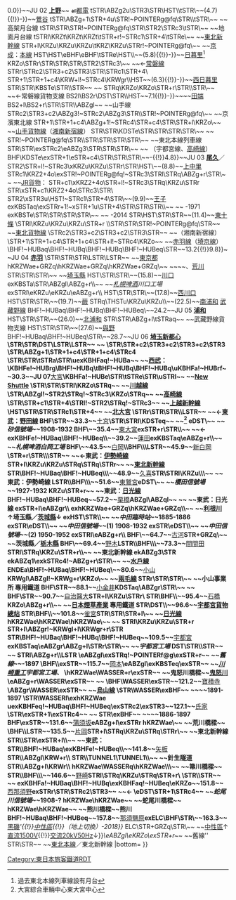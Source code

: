 {{Routemap|inline=<includeonly>yes</includeonly>|collapse=yes|title=宇都宮線|title-bg=#f68b1e|title-color=white|top=
* 地下鐵、[[東京都電車|都電]]在圖上省略，只以記號記載
|map=
~~ ~~1：[[東海旅客鐵道|JR東海]]：[[東海道新幹線]]
~~ ~~2：[[東海道線 (JR東日本)|東海道線]]
~~ ~~3：[[山手線]]、[[京濱東北線]]
*1\\*2\*3\\*4~~4：[[橫須賀線]]
KRZt\tKBHFeq!~HUBa\STR\STR\\tSTR~~ ~~[[京葉線]]
KBHFe!~HUBaq\KBHFa!~HUBtg\BHF!~HUBq\BHF!~HUBq\KBHFa!~HUBq\tBHF+GRZq!~HUBeq~~0.0~~JU 01 '''[[東京站|東京]]'''~~{{rint|tokyo|m}} [[File:BSicon exTRAM.svg|12px|都電]][[東京都電車|都電]]
tSTRq\KRZt\KRZt\KRZt\KRZt\tSTRr~~ ~~[[總武快速線]]
STR\STR\HST\HST~~(1.3)~~[[神田站 (東京都)|神田]]
tSTRa\STR\STR\STRl~~ ~~[[中央線快速|中央本線（中央線快速）]]
tKRZ\KRZu\THSTu\~~(2.0)~~[[秋葉原站|秋葉原]] [[中央·總武緩行線|總武本線（總武緩行線）]]
tSTR+l\tSTRq\tSTRr!~STRc2\ABZg3\HST\\\~~(3.0)~~[[御徒町站|御徒町]]
tSTR\\STR+1\STR+c4\STR\\tKBHFa\~~ ~~[[京成上野站|京成上野]]
tBHF!~HUBaq\KBHFa!~HUBq\BHF!~HUBq\BHF!~HUBq\BHF!~HUBeq\\tSTR\~~{{BSkm{{!}}3.6{{!}}0.0}}~~JU 02 '''[[上野站|上野]]'''~~{{rint|tokyo|g}} {{rint|tokyo|h}} [[File:BSicon exTRAM.svg|12px|都電]][[東京都電車|都電]]
tSTR\ABZg2u\STR3\STR\HST\\tSTR\~~{{BSkm{{!}}(4.7){{!}}-}}~~[[鶯谷站|鶯谷]]
tSTR\ABZg+1\STR+4u\STR!~POINTERg@fq\STR\\tSTR\~~ ~~高架月台線
tSTR\STR\STR!~POINTERg@fq\STR\STR2\STRc3\tSTR\~~ ~~地面月台線
tSTRl\KRZt\KRZt\KRZt\tSTR+r!~STRc1\STR+4\tSTRe\~~ ~~[[東北新幹線]]
STR+l\KRZu\KRZu\KRZu\tKRZ\KRZu\STRr!~POINTERg@fq\~~ ~~[[京成電鐵|京成]]：[[京成本線|本線]]
HST\HST\eBHF\eBHF\tSTRe\HST\\~~{{BSkm{{!}}(5.8){{!}}-}}~~[[日暮里站|日暮里]]<ref group="圖">過去東北本線列車線設有月台</ref>
KRZo\STRr\STR\STR\STR\STR2\STRc3\~~ ~~←[[常磐線]]
STRr\STRc2\STR3+c2\STR3\STR\STRc1\STR+4\
STR+1\STR+1+c4\KRW+l!~STRc4\KRWgr\\HST~~{{BSkm{{!}}(6.3){{!}}-}}~~[[西日暮里站|西日暮里]]
STR\STR\KBSTe\STR\\STR~~ ~~{{link-ja|東京新幹線車輛中心|東京新幹線車両センター}}
STRq\KRZo\KRZo\STR+r\STR\\STR\~~ ~~←常磐線貨物支線
BS2l\BS2r\DST\STR\\HST~~{{BSkm{{!}}7.1{{!}}-}}~~{{link-ja|田端信號場站|田端信号場駅|田端信號場}}~~[[田端站|田端]]
BS2+l\BS2+r\STR\STR\\ABZgl~~ ~~山手線
STRc2\STR3+c2\ABZg3!~STRc2\ABZg3\STR\\STR!~POINTERg@fq\~~ ~~京濱東北線
STR+1\STR+1+c4\ABZg+1!~STRc4\STR+c4\STR\STR+l\KRZo\~~ ~~[[山手線#山手貨物線|山手貨物線]]（[[湘南新宿線]]）
STR\STR\KDSTe\STR\STR\STR\STR\~~ ~~{{link-ja|田端運轉所|田端運転所}}
STR!~POINTERg@fq\STR\\STR\STR\STR\STR\~~ ~~東北本線列車線
STR\STR\exSTRc2\eABZg3\STR\STR\STR\~~ ~~ （宇都宮線、[[高崎線]]）
BHF\KDSTe\exSTR+1\eSTR+c4\STR\STR\STR\~~{{BSkm{{!}}-{{!}}4.8}}~~JU 03 '''[[尾久站|尾久]]'''／{{link-ja|尾久車輛中心|尾久車両センター}}
STR2\STR+l!~STRc3\xKRZu\KRZu\STRr\STR\HST\~~(8.8)~~[[上中里站|上中里]]
STRc1\KRZ2+4o\exSTR!~POINTERg@fq!~STRc3\STRl\STRq\ABZg+r\STR\~~ ~~[[日本貨物鐵道|JR貨物]]：''{{link-ja|北王子線|北王子線}}''
STR+c1\xKRZ2+4o\STR+l!~STRc3\STRq\KRZu\STRr
STR\xSTR+c1\KRZ2+4o\STRc3\STR\
STR2\xSTR3u\HST!~STRc1\STR+4\STR\~~(9.9)~~[[王子站|王子]]
exKBSTaq\exSTRr+1!~xSTR+1u\STR+4\STR\STR\STR\\~~ ~~''{{link-ja|須賀站 (東京都)|須賀駅 (東京都)|須賀}}'' -1971
exKBSTe\STR\STR\STR\STR\~~ ~~''{{link-ja|北王子站|北王子駅|北王子}}'' -2014
STR\HST\STR\STR~~(11.4)~~[[東十條站|東十條]]
\STRl\KRZu\KRZu\KRZu\STR+r
\\STR\STR\STR!~POINTERg@fq\STR~~ ~~[[東北貨物線]]
\STRc2\STR3+c2\STR3+c2\STR3\STR~~ ~~（湘南新宿線）
\STR+1\STR+1+c4\STR+1+c4\STR+l!~STRc4\KRZo~~ ~~[[赤羽線]]（[[埼京線]]）
\BHF!~HUBaq\BHF!~HUBq\BHF!~HUBq\BHF!~HUBeq\STR~~{{BSkm{{!}}13.2{{!}}9.8}}~~JU 04 '''[[赤羽站|赤羽]]'''
\STR\STR\STR\LSTR\LSTR~~ ~~[[東京都]]
hKRZWae+GRZq\hKRZWae+GRZq\hKRZWae+GRZq\~~ ~~{{link-ja|荒川橋樑 (東北本線)|荒川橋梁 (東北本線)|荒川橋樑}}~~{{link-ja|新河岸川|新河岸川}}、[[荒川 (關東)|荒川]]
STR\STR\STR\~~ ~~[[埼玉縣]]
HST\STR\STR\~~(15.8)~~[[川口站|川口]]
exKBSTa\STR\ABZgl\ABZg+r\\~~ ~~''[[札幌啤酒]]川口工場''
exSTRl\eKRZu\eKRZu\eABZg+r\\
HST\STR\STR\~~(17.8)~~[[西川口站|西川口]]
HST\STR\STR\~~(19.7)~~[[蕨站|蕨]]
STRq\THSTu\KRZu\KRZu\\~~(22.5)~~[[南浦和站|南浦和]] [[武藏野線]]
BHF!~HUBaq\BHF!~HUBq\BHF!~HUBeq\~~24.2~~JU 05 '''[[浦和站|浦和]]'''
HST\STR\STR\~~(26.0)~~[[北浦和站|北浦和]]
STR\STR\ABZg+l\tSTRaq~~ ~~武藏野線貨物支線
HST\STR\STR\~~(27.6)~~[[與野站|與野]]
BHF!~HUBaq\BHF!~HUBeq\STR\~~28.7~~JU 06 '''[[埼玉新都心站|埼玉新都心]]
\STR\STR\DST\LSTR\LSTR~~ ~~{{link-ja|大宮操車場|大宮操車場}}
\STR\STR+c2\STR3+c2\STR3+c2\STR3
\STR\ABZg+1\STR+1+c4\STR+1+c4\STRc4
\STR\STR\tSTRa\STR\uexKBHFaq!~HUBa~~ ~~[[西武鐵道|西武]]：''{{link-ja|大宮線|西武大宮線}}''
\KBHFe!~HUBrg\BHF!~HUBq\tBHF!~HUBq\BHF!~HUBq\uKBHFa!~HUBrf~~30.3~~JU 07 '''[[大宮站 (埼玉縣)|大宮]]'''
\KBHFa!~HUBe\STR\tSTRe\STR\uSTRl~~ ~~[[伊奈線|New Shuttle]]
\STR\STR\STRl\KRZo\STRq~~ ~~[[川越線]]
\STR\ABZgl!~STR2\STRq!~STRc3\KRZo\STRq~~ ~~[[高崎線]]
\STR\STR+c1\STR+4\STRl!~STR2\STRq!~STRc3~~ ~~[[上越新幹線]]
\HST\STR\STR\STRc1\STR+4~~ ~~[[北大宮站|北大宮]]
\STRr\STR\STR\\LSTR~~ ~~←[[東武鐵道|東武]]：[[野田線]]
BHF\STR~~33.3~~'''[[土呂站|土宮]]'''
\STR\STRl\KDSTeq~~ ~~{{link-ja|大宮綜合車輛中心|大宮総合車両センター}}<ref group="圖">大宮綜合車輛中心東大宮中心</ref>
eDST\~~ ~~''砂信號場''~~1908-1932
BHF\~~35.4~~'''[[東大宮站|東大宮]]'''
exSTR+r\STR\\~~ ~~←''{{link-ja|武州鐵道|武州鉄道}}''
exKBHFe!~HUBaq\BHF!~HUBeq\\~~39.2~~'''[[蓮田站|蓮田]]'''
exKBSTaq\eABZg+r\\~~ ~~''札幌啤酒白岡工場''
BHF\~~43.5~~'''[[白岡站|白岡]]'''
\\BHF\\\LSTR~~45.9~~'''[[新白岡站|新白岡]]'''
\STR+r\STR\\\STR~~ ~~←東武：[[伊勢崎線]]
STR+l\KRZu\KRZu\STRq\STRq\STRr~~ ~~[[東北新幹線]]
STR\BHF!~HUBaq\BHF!~HUBeq\\\~~48.9~~'''[[久喜站|久喜]]'''
STR\STRl\KRZu\\\~~ ~~東武：伊勢崎線
LSTR\\BHF\\\~~51.6~~'''[[東鷲宮站|東鷲宮]]'''
eDST\~~ ~~''櫻田信號場''~~1927-1932
KRZu\STR+r~~ ~~東武：[[日光線 (東武鐵道)|日光線]]
BHF!~HUBaq\BHF!~HUBeq~~57.2~~'''[[栗橋站|栗橋]]'''
ABZgl\ABZql~~ ~~ ~~東武：日光線
exSTR+l\eABZgr\\
exhKRZWae+GRZq\hKRZWae+GRZq\\~~ ~~[[利根川]] ↑埼玉縣／[[茨城縣]]↓
exHST\STR\\~~ ~~''中田臨時站''~~1885-1886
exSTR\eDST\\~~ ~~''中田信號場''~~(1) 1908-1932
exSTR\eDST\\~~ ~~''中田信號場''~~(2) 1950-1952
exSTRl\eABZg+r\\
BHF\~~64.7~~'''[[古河站 (日本)|古河]]'''
STR+GRZq\~~ ~~茨城縣／[[栃木縣]]
BHF\~~69.4~~'''[[野木站|野木]]'''
LSTR\\BHF\\\~~73.3~~'''[[間間田站|間間田]]'''
STRl\STRq\KRZu\STR+r\\~~ ~~東北新幹線
ekABZg3\STR
ekABZq1\exkSTRc4!~ABZg+r\STR\~~ ~~[[水戶線]]
ENDEa\BHF!~HUBaq\BHF!~HUBeq\~~80.6~~'''[[小山站|小山]]'''
KRWgl\ABZgl!~KRWg+r\KRZo\~~ ~~[[兩毛線]]
STRr\STR\STR\~~ ~~{{link-ja|東光高岳|東光高岳}}小山事業所 專用鐵道
BHF\STR~~88.1~~'''[[小金井站|小金井]]'''
KDSTaq\ABZgr\STR\~~ ~~{{link-ja|小山車輛中心|小山車両センター}}
BHF\STR~~90.7~~'''[[自治醫大站|自治醫大]]'''
STR+l\KRZu\STRr\
STR\BHF\\~~95.4~~'''[[石橋站 (栃木縣)|石橋]]'''
KRZo\ABZg+r\\~~ ~~[[日本煙草產業]] 專用鐵道
STR\DST\\~~96.6~~[[宇都宮貨物總站]]
STR\BHF\\~~101.8~~'''[[雀宮站|雀宮]]'''
STR\STR\STR+l\~~ ~~[[日光線]]
hKRZWae\hKRZWae\hKRZWae\~~ ~~{{link-ja|田川 (利根川水系)|田川 (利根川水系)|田川}}
STRl\KRZu\KRZu\STR+r
STR+l\ABZgr!~KRWgl+l\KRWgr+r\STR
STR\BHF!~HUBaq\BHF!~HUBq\BHF!~HUBeq~~109.5~~'''[[宇都宮站|宇都宮]]'''
exKBSTaq\eABZgr\ABZg+l\STRr\STR\~~ ~~''{{link-ja|日清製粉|日清製粉}}宇都宮工場''
DST\STR\\STR~~ ~~{{link-ja|宇都宮運轉所|宇都宮運転所}}
STRl\ABZg+r\\LSTR
\eABZgl\exSTRq!~POINTERf@g\exSTR+r~~ ~~''舊線''~~-1897
\BHF\\exSTR~~115.7~~'''[[岡本站 (栃木縣)|岡本]]'''
\eABZgl\exKBSTeq\exSTR~~ ~~''[[川崎重工業|川崎重工]]宇都宮工場、{{link-ja|高崎三興|高崎三興|高崎製紙}}''
\hKRZWae\WASSER+r\exSTR~~ ~~鬼怒川橋樑~~[[鬼怒川]]
\eABZg+r\WASSER\exSTR~~ ~~{{link-ja|宇都宮陸軍船空廠線|宇都宮陸軍航空廠線}}
\BHF\WASSER\exSTR~~121.2~~'''[[寶積寺站|寶積寺]]'''
\ABZgr\WASSER\exSTR~~ ~~[[烏山線]]
\STR\WASSER\exBHF~~ ~~''{{link-ja|古田站 (日本)|古田駅|古田}}''~~1891-1897
\STR\WASSERl\exhKRZWae
uexKBHFeq!~HUBaq\BHF!~HUBeq\exSTRc2\exSTR3~~127.1~~'''[[氏家站|氏家]]'''
\STR\exSTR+1\exSTRc4~~ ~~''{{link-ja|喜連川人車軌道|喜連川人車軌道}}''
STR\exBHF~~ ~~''{{link-ja|長久保站|長久保駅|長久保}}''~~1886-1897
BHF\exSTR~~131.6~~'''[[蒲須坂站|蒲須坂]]'''
eABZg+l\exSTRr
hKRZWae\~~ ~~荒川橋樑~~{{link-ja|荒川 (栃木縣)|荒川 (栃木県)|荒川}}
\BHF\\LSTR~~135.5~~'''[[片岡站|片岡]]'''
STR+l\STRq\KRZu\STRq\STRr\~~ ~~東北新幹線
STR\\STR\exSTR+l\\~~ ~~東武：''{{link-ja|矢板線|東武矢板線}}''
STR\\BHF!~HUBaq\exKBHFe!~HUBeq\\~~141.8~~'''[[矢板站|矢板]]'''
STR\\ABZgl\KRW+r\\
STR\\TUNNEL1\TUNNEL1\\~~ ~~針生隧道
STR\\ABZg+l\KRWr\\
hKRZWae\WASSERq\hKRZWae\\\~~ ~~箒川橋樑~~{{link-ja|箒川|箒川}}
STR\\BHF\\\~~146.6~~'''[[野崎站 (栃木縣)|野崎]]'''
STRl\STRq\KRZu\STRq\STR+r\
\STR\\STR~~ ~~''{{link-ja|鹽原電車|塩原電車}}''
exKBHFa!~HUBaq\BHF!~HUBq\exKBHFaq!~HUBeq\eKRZo~~151.8~~'''[[西那須野站|西那須野]]'''
exSTRr\STR\STRc2\STR3~~ ~~←''{{link-ja|東野鐵道|東野鉄道}}''
\eDST\STR+1\STRc4~~ ~~''蛇尾川信號場''~~1908-?
hKRZWae\hKRZWae~~ ~~蛇尾川橋樑~~{{link-ja|蛇尾川|蛇尾川}}
hKRZWae\hKRZWae~~ ~~熊川橋樑~~熊川
BHF!~HUBaq\BHF!~HUBeq~~157.8~~'''[[那須鹽原站|那須鹽原]]'''
exELC\BHF\STR\~~163.3~~'''[[黑磯站|黑磯]]'''{{!}}{{BSsplit{{!}}[[中性區]]{{!}}（地上切換）-2018}}''
ELC\STR+GRZq\STR\~~ ~~[[中性區]]{{BSsplit{{!}}↑[[直流電|直流1500V]]{{!}}[[交流電|交流20kV50Hz]]↓}}''
\eABZgl\eKRZo\exSTR+r~~ ~~''舊線''
STR\STR~~ ~~[[東北本線]]／東北新幹線
|bottom={{navbar|宇都宮線RDT}}
}}<noinclude>{{rdt intro|[[宇都宮線]]}}
{{Reflist|group="圖"}}
[[Category:東日本旅客鐵道RDT]]
[[Category:宇都宮線| ]]
</noinclude>